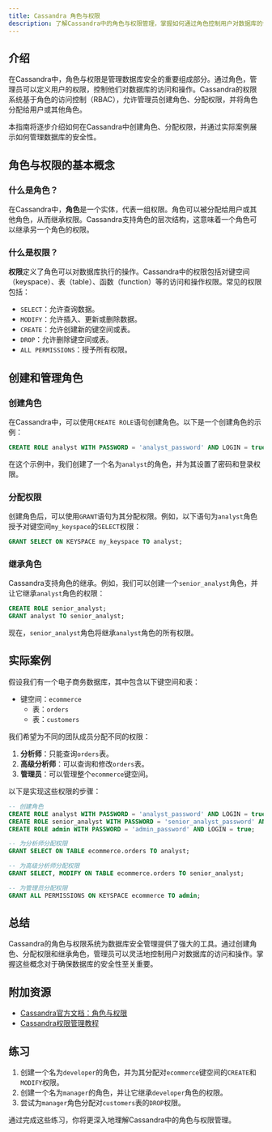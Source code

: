 ```yaml
---
title: Cassandra 角色与权限
description: 了解Cassandra中的角色与权限管理，掌握如何通过角色控制用户对数据库的访问权限。
---
```


## 介绍

在Cassandra中，角色与权限是管理数据库安全的重要组成部分。通过角色，管理员可以定义用户的权限，控制他们对数据库的访问和操作。Cassandra的权限系统基于角色的访问控制（RBAC），允许管理员创建角色、分配权限，并将角色分配给用户或其他角色。

本指南将逐步介绍如何在Cassandra中创建角色、分配权限，并通过实际案例展示如何管理数据库的安全性。

## 角色与权限的基本概念

### 什么是角色？

在Cassandra中，**角色**是一个实体，代表一组权限。角色可以被分配给用户或其他角色，从而继承权限。Cassandra支持角色的层次结构，这意味着一个角色可以继承另一个角色的权限。

### 什么是权限？

**权限**定义了角色可以对数据库执行的操作。Cassandra中的权限包括对键空间（keyspace）、表（table）、函数（function）等的访问和操作权限。常见的权限包括：

- `SELECT`：允许查询数据。
- `MODIFY`：允许插入、更新或删除数据。
- `CREATE`：允许创建新的键空间或表。
- `DROP`：允许删除键空间或表。
- `ALL PERMISSIONS`：授予所有权限。

## 创建和管理角色

### 创建角色

在Cassandra中，可以使用`CREATE ROLE`语句创建角色。以下是一个创建角色的示例：

```sql
CREATE ROLE analyst WITH PASSWORD = 'analyst_password' AND LOGIN = true;
```

在这个示例中，我们创建了一个名为`analyst`的角色，并为其设置了密码和登录权限。

### 分配权限

创建角色后，可以使用`GRANT`语句为其分配权限。例如，以下语句为`analyst`角色授予对键空间`my_keyspace`的`SELECT`权限：

```sql
GRANT SELECT ON KEYSPACE my_keyspace TO analyst;
```

### 继承角色

Cassandra支持角色的继承。例如，我们可以创建一个`senior_analyst`角色，并让它继承`analyst`角色的权限：

```sql
CREATE ROLE senior_analyst;
GRANT analyst TO senior_analyst;
```

现在，`senior_analyst`角色将继承`analyst`角色的所有权限。

## 实际案例

假设我们有一个电子商务数据库，其中包含以下键空间和表：

- 键空间：`ecommerce`
  - 表：`orders`
  - 表：`customers`

我们希望为不同的团队成员分配不同的权限：

1. **分析师**：只能查询`orders`表。
2. **高级分析师**：可以查询和修改`orders`表。
3. **管理员**：可以管理整个`ecommerce`键空间。

以下是实现这些权限的步骤：

```sql
-- 创建角色
CREATE ROLE analyst WITH PASSWORD = 'analyst_password' AND LOGIN = true;
CREATE ROLE senior_analyst WITH PASSWORD = 'senior_analyst_password' AND LOGIN = true;
CREATE ROLE admin WITH PASSWORD = 'admin_password' AND LOGIN = true;

-- 为分析师分配权限
GRANT SELECT ON TABLE ecommerce.orders TO analyst;

-- 为高级分析师分配权限
GRANT SELECT, MODIFY ON TABLE ecommerce.orders TO senior_analyst;

-- 为管理员分配权限
GRANT ALL PERMISSIONS ON KEYSPACE ecommerce TO admin;
```

## 总结

Cassandra的角色与权限系统为数据库安全管理提供了强大的工具。通过创建角色、分配权限和继承角色，管理员可以灵活地控制用户对数据库的访问和操作。掌握这些概念对于确保数据库的安全性至关重要。

## 附加资源

- [Cassandra官方文档：角色与权限](https://cassandra.apache.org/doc/latest/cassandra/operating/security.html)
- [Cassandra权限管理教程](https://www.datastax.com/tutorials/cassandra-security)

## 练习

1. 创建一个名为`developer`的角色，并为其分配对`ecommerce`键空间的`CREATE`和`MODIFY`权限。
2. 创建一个名为`manager`的角色，并让它继承`developer`角色的权限。
3. 尝试为`manager`角色分配对`customers`表的`DROP`权限。

通过完成这些练习，你将更深入地理解Cassandra中的角色与权限管理。